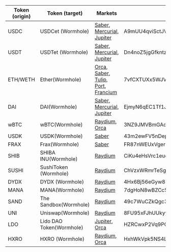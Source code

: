 | Token (origin) | Token (target)           | Markets                                                                                                                                                                                      | Contract address                             |
| -------------- | ------------------------ | -------------------------------------------------------------------------------------------------------------------------------------------------------------------------------------------- | -------------------------------------------- |
| USDC           | USDCet (Wormhole)        | [Saber](https://app.saber.so), [Mercurial](https://mercurial.finance/), [Jupiter](https://jup.ag/)                                                                                           | A9mUU4qviSctJVPJdBJWkb28deg915LYJKrzQ19ji3FM |
| USDT           | USDTet (Wormhole)        | [Saber](https://app.saber.so), [Mercurial](https://mercurial.finance/), [Jupiter](https://jup.ag/)                                                                                           | Dn4noZ5jgGfkntzcQSUZ8czkreiZ1ForXYoV2H8Dm7S1 |
| ETH/WETH       | Ether(Wormhole)          | [Orca](https://www.orca.so/), [Saber](https://app.saber.so), [Tulip](https://tulip.garden/), [Port](https://mainnet.port.finance/#/markets), [Francium](https://francium.io/app/invest/farm) | 7vfCXTUXx5WJV5JADk17DUJ4ksgau7utNKj4b963voxs |
| DAI            | DAI(Wormhole)            | [Saber](https://app.saber.so), [Mercurial](https://mercurial.finance/), [Jupiter](https://jup.ag/)                                                                                           | EjmyN6qEC1Tf1JxiG1ae7UTJhUxSwk1TCWNWqxWV4J6o |
| wBTC           | wBTC(Wormhole)           | [Raydium](https://raydium.io/swap/), [Orca](https://www.orca.so/)                                                                                                                            | 3NZ9JMVBmGAqocybic2c7LQCJScmgsAZ6vQqTDzcqmJh |
| USDK           | USDK(Wormhole)           | [Saber](https://app.saber.so)                                                                                                                                                                | 43m2ewFV5nDepieFjT9EmAQnc1HRtAF247RBpLGFem5F |
| FRAX           | Frax(Wormhole)           | [Saber](https://app.saber.so)                                                                                                                                                                | FR87nWEUxVgerFGhZM8Y4AggKGLnaXswr1Pd8wZ4kZcp |
| SHIB           | SHIBA INU(Wormhole)      | [Raydium](https://raydium.io/swap/)                                                                                                                                                          | CiKu4eHsVrc1eueVQeHn7qhXTcVu95gSQmBpX4utjL9z |
| SUSHI          | SushiToken (Wormhole)    | [Raydium](https://raydium.io/swap/)                                                                                                                                                          | ChVzxWRmrTeSgwd3Ui3UumcN8KX7VK3WaD4KGeSKpypj |
| DYDX           | DYDX (Wormhole)          | [Raydium](https://raydium.io/swap/)                                                                                                                                                          | 4Hx6Bj56eGyw8EJrrheM6LBQAvVYRikYCWsALeTrwyRU |
| MANA           | MANA(Wormhole)           | [Raydium](https://raydium.io/swap/)                                                                                                                                                          | 7dgHoN8wBZCc5wbnQ2C47TDnBMAxG4Q5L3KjP67z8kNi |
| SAND           | The Sandbox(Wormhole)    | [Raydium](https://raydium.io/swap/)                                                                                                                                                          | 49c7WuCZkQgc3M4qH8WuEUNXfgwupZf1xqWkDQ7gjRGt |
| UNI            | Uniswap(Wormhole)        | [Raydium](https://raydium.io/swap/)                                                                                                                                                          | 8FU95xFJhUUkyyCLU13HSzDLs7oC4QZdXQHL6SCeab36 |
| LDO            | Lido DAO Token(Wormhole) | [Jupiter](https://jup.ag/), [Orca](https://www.orca.so/)                                                                                                                                     | HZRCwxP2Vq9PCpPXooayhJ2bxTpo5xfpQrwB1svh332p |
| HXRO           | HXRO (Wormhole)          | [Raydium](https://raydium.io/swap/), [Orca](https://www.orca.so/)                                                                                                                            | HxhWkVpk5NS4Ltg5nij2G671CKXFRKPK8vy271Ub4uEK |
